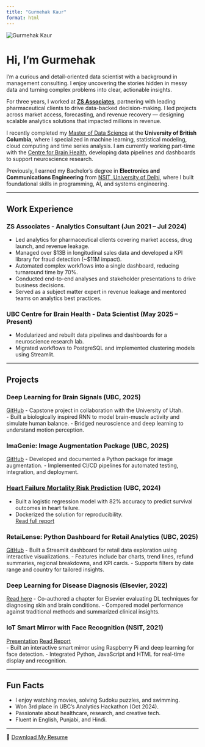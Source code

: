 ```yaml
---
title: "Gurmehak Kaur"
format: html
---
```


<img src="ID.jpeg" alt="Gurmehak Kaur" class="profile-pic">

# Hi, I'm Gurmehak

I’m a curious and detail-oriented data scientist with a background in management consulting. I enjoy uncovering 
the stories hidden in messy data and turning complex problems into clear, actionable insights.

For three years, I worked at [**ZS Associates**](https://www.zs.com/), partnering with leading pharmaceutical 
clients to drive data-backed 
decision-making. I led projects across market access, forecasting, and revenue recovery — designing scalable 
analytics solutions that impacted millions in revenue.

I recently completed my [Master of Data Science](https://masterdatascience.ubc.ca/programs/vancouver) at the 
**University of British Columbia**, where I specialized in machine learning, statistical modeling, cloud 
computing and time series analysis. I am currently working part-time with the 
[Centre for Brain Health](https://www.centreforbrainhealth.ca/), developing data pipelines and dashboards to 
support neuroscience research.

Previously, I earned my Bachelor's degree in **Electronics and Communications Engineering** from 
[NSIT, University of Delhi](http://www.nsut.ac.in/en/department/Electronics%20and%20Communication%20Engineering), 
where I built foundational skills in programming, AI, and systems engineering.

---

## Work Experience

### ZS Associates - Analytics Consultant (Jun 2021 – Jul 2024)
- Led analytics for pharmaceutical clients covering market access, drug launch, and revenue leakage.
- Managed over \$13B in longitudinal sales data and developed a KPI library for fraud detection (~\$11M impact).
- Automated complex workflows into a single dashboard, reducing turnaround time by 70%.
- Conducted end-to-end analyses and stakeholder presentations to drive business decisions.
- Served as a subject matter expert in revenue leakage and mentored teams on analytics best practices.

### UBC Centre for Brain Health - Data Scientist (May 2025 – Present)
- Modularized and rebuilt data pipelines and dashboards for a neuroscience research lab.
- Migrated workflows to PostgreSQL and implemented clustering models using Streamlit.

---

## Projects

### Deep Learning for Brain Signals (UBC, 2025)
[GitHub](https://github.com/gurmehak/Sensorimotor-lab) 
- Capstone project in collaboration with the University of Utah.  
- Built a biologically inspired RNN to model brain-muscle activity and simulate human balance.
- Bridged neuroscience and deep learning to understand motion perception.

### ImaGenie: Image Augmentation Package (UBC, 2025)
[GitHub](https://github.com/gurmehak/ImaGenie) 
- Developed and documented a Python package for image augmentation.
- Implemented CI/CD pipelines for automated testing, integration, and deployment.

### [Heart Failure Mortality Risk Prediction](https://github.com/gurmehak/heart-failure-analysis) (UBC, 2024)
- Built a logistic regression model with 82% accuracy to predict survival outcomes in heart failure.
- Dockerized the solution for reproducibility.  
[Read full report](https://github.com/gurmehak/heart-failure-analysis/blob/main/reports/heart-failure-analysis.pdf)

### RetaiLense: Python Dashboard for Retail Analytics (UBC, 2025)
[GitHub](https://github.com/gurmehak/RetaiLense) 
- Built a Streamlit dashboard for retail data exploration using interactive visualizations.
- Features include bar charts, trend lines, refund summaries, regional breakdowns, and KPI cards.
- Supports filters by date range and country for tailored insights.

### Deep Learning for Disease Diagnosis (Elsevier, 2022)
[Read here](https://doi.org/10.1016/B978-0-12-824145-5.00005-8)
- Co-authored a chapter for Elsevier evaluating DL techniques for diagnosing skin and brain conditions.
- Compared model performance against traditional methods and summarized clinical insights.

### IoT Smart Mirror with Face Recognition (NSIT, 2021) 
[Presentation](https://docs.google.com/presentation/d/1Ns1ihXUf44gJLc6uuZxU51eyUDFE1XAPb52KoSL-XH0/edit?slide=id.p) 
[Read Report](https://docs.google.com/document/d/1--sOJ6_M4pGuGdtYf4vVzfevgjr05DdS8XQQwcUKKFA/edit)  
- Built an interactive smart mirror using Raspberry Pi and deep learning for face detection.
- Integrated Python, JavaScript and HTML for real-time display and recognition.

---

## Fun Facts

- I enjoy watching movies, solving Sudoku puzzles, and swimming.
- Won 3rd place in UBC’s Analytics Hackathon (Oct 2024).
- Passionate about healthcare, research, and creative tech.
- Fluent in English, Punjabi, and Hindi.

---

📄 [Download My Resume](resume.pdf)
